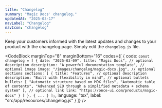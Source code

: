 ```yaml
---
title: "Changelog"
summary: "Magic Docs' changelog."
updatedAt: "2025-03-17"
navLabel: "Changelog"
navIcon: "changelog"
---
```


Keep your customers informed with the latest updates and changes to your product with the changelog page. Simply edit the `changelog.js` file.

<CodeBlock
    marginTop="8"
    marginBottom="16"
    codes={[
  {
    code:
`const changelog = [
    {
      date: "2025-03-09",
      title: "Magic Docs",
      // optional description
      description: "A powerful documentation template",
      // optional image
      image: "/images/changelog/magic-docs.jpg",
      // optional sections
      sections: [
        {
          title: "Features",
          // optional description
          description: "Built with flexibility in mind",
          // optional bullets
          bullets: [
            "Automatic structure based on MDX files",
            "Automatic table of contents",
            "Advanced SEO through a simplified metadata + schema system"
          ],
          // optional link
          link: "https://once-ui.com/products/magic-docs"
        }
      ]
    },
    {
      ...
    }
];`, 
    language: "tsx",
    label: "src/app/resources/changelog.js"
  }
]} />
